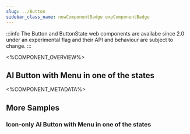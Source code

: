 ```yaml
---
slug: ../Button
sidebar_class_name: newComponentBadge expComponentBadge
---
```



:::info
The Button and ButtonState web components are availabe since 2.0 under an experimental flag and their API and behaviour are subject to change.
:::

<%COMPONENT_OVERVIEW%>

## AI Button with Menu in one of the states
<ButtonMenu />

<%COMPONENT_METADATA%>

## More Samples

### Icon-only AI Button with Menu in one of the states

<IconOnlyButton />